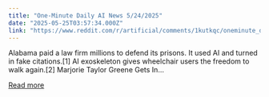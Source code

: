 ```yaml
---
title: "One-Minute Daily AI News 5/24/2025"
date: "2025-05-25T03:57:34.000Z"
link: "https://www.reddit.com/r/artificial/comments/1kutkqc/oneminute_daily_ai_news_5242025/"
---
```


Alabama paid a law firm millions to defend its prisons. It used AI and turned in fake citations.[1]
 AI exoskeleton gives wheelchair users the freedom to walk again.[2]
 Marjorie Taylor Greene Gets In...

[Read more](https://www.reddit.com/r/artificial/comments/1kutkqc/oneminute_daily_ai_news_5242025/)
